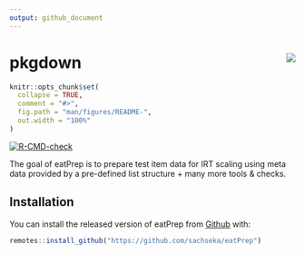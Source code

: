 ```yaml
---
output: github_document
---
```


<!-- README.md is generated from README.Rmd. Please edit that file -->

# pkgdown <a href="https://sachseka.github.io/eatPrep/"><img src="man/figures/logo.png" align="right" /></a>

```r
knitr::opts_chunk$set(
  collapse = TRUE,
  comment = "#>",
  fig.path = "man/figures/README-",
  out.width = "100%"
)
```



<!-- badges: start -->
  [![R-CMD-check](https://github.com/sachseka/eatPrep/workflows/R-CMD-check/badge.svg)](https://github.com/sachseka/eatPrep/actions)
<!-- badges: end -->

The goal of eatPrep is to prepare test item data for IRT scaling using meta data provided by a pre-defined list structure + many more tools & checks.


## Installation

You can install the released version of eatPrep from [Github](https://github.com/sachseka/eatPrep) with: 

``` r
remotes::install_github("https://github.com/sachseka/eatPrep")
```

